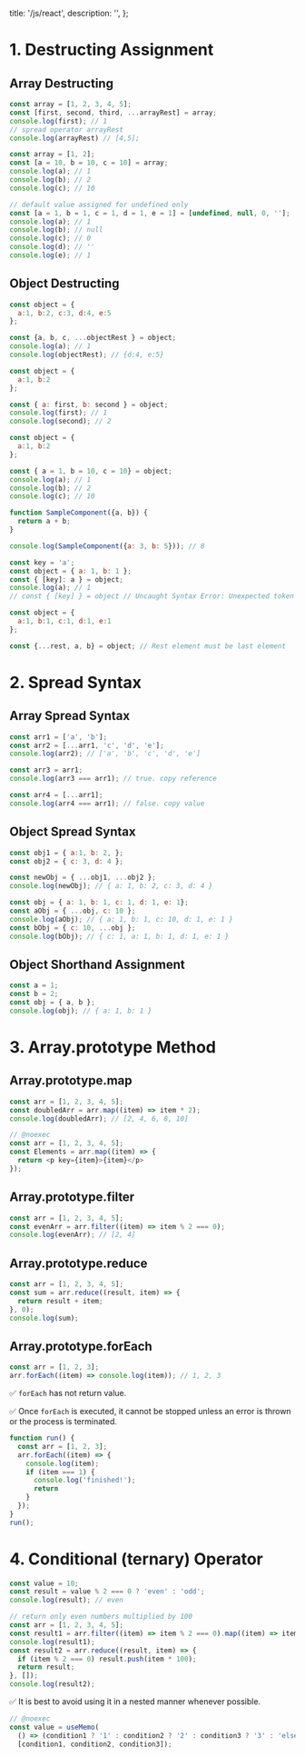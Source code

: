   title: '/js/react',
  description:
    '',
};

# 1. Destructing Assignment

## Array Destructing

```js
const array = [1, 2, 3, 4, 5];
const [first, second, third, ...arrayRest] = array;
console.log(first); // 1
// spread operator arrayRest
console.log(arrayRest) // [4,5];
```

```js
const array = [1, 2];
const [a = 10, b = 10, c = 10] = array;
console.log(a); // 1
console.log(b); // 2
console.log(c); // 10
```

```js
// default value assigned for undefined only
const [a = 1, b = 1, c = 1, d = 1, e = 1] = [undefined, null, 0, ''];
console.log(a); // 1
console.log(b); // null
console.log(c); // 0
console.log(d); // ''
console.log(e); // 1
```

## Object Destructing

```js
const object = {
  a:1, b:2, c:3, d:4, e:5
};

const {a, b, c, ...objectRest } = object;
console.log(a); // 1
console.log(objectRest); // {d:4, e:5}
```

```js
const object = {
  a:1, b:2
};

const { a: first, b: second } = object;
console.log(first); // 1
console.log(second); // 2
```

```js
const object = {
  a:1, b:2
};

const { a = 1, b = 10, c = 10} = object;
console.log(a); // 1
console.log(b); // 2
console.log(c); // 10
```

```js
function SampleComponent({a, b}) {
  return a + b;
}

console.log(SampleComponent({a: 3, b: 5})); // 8
```

```js
const key = 'a';
const object = { a: 1, b: 1 };
const { [key]: a } = object;
console.log(a); // 1
// const { [key] } = object // Uncaught Syntax Error: Unexpected token '[
```

```js
const object = {
  a:1, b:1, c:1, d:1, e:1
};

const {...rest, a, b} = object; // Rest element must be last element
```


# 2. Spread Syntax

## Array Spread Syntax

```js
const arr1 = ['a', 'b'];
const arr2 = [...arr1, 'c', 'd', 'e'];
console.log(arr2); // ['a', 'b', 'c', 'd', 'e']

const arr3 = arr1;
console.log(arr3 === arr1); // true. copy reference

const arr4 = [...arr1];
console.log(arr4 === arr1); // false. copy value
```

## Object Spread Syntax

```js
const obj1 = { a:1, b: 2, };
const obj2 = { c: 3, d: 4 };

const newObj = { ...obj1, ...obj2 };
console.log(newObj); // { a: 1, b: 2, c: 3, d: 4 }
```

```js
const obj = { a: 1, b: 1, c: 1, d: 1, e: 1};
const aObj = { ...obj, c: 10 };
console.log(aObj); // { a: 1, b: 1, c: 10, d: 1, e: 1 }
const bObj = { c: 10, ...obj };
console.log(bObj); // { c: 1, a: 1, b: 1, d: 1, e: 1 }
```

## Object Shorthand Assignment

```js
const a = 1;
const b = 2;
const obj = { a, b };
console.log(obj); // { a: 1, b: 1 }
```


# 3. Array.prototype Method

## Array.prototype.map

```js
const arr = [1, 2, 3, 4, 5];
const doubledArr = arr.map((item) => item * 2);
console.log(doubledArr); // [2, 4, 6, 8, 10]
```

```js
// @noexec
const arr = [1, 2, 3, 4, 5];
const Elements = arr.map((item) => {
  return <p key={item}>{item}</p>
});
```

## Array.prototype.filter

```js
const arr = [1, 2, 3, 4, 5];
const evenArr = arr.filter((item) => item % 2 === 0);
console.log(evenArr); // [2, 4]
```

## Array.prototype.reduce

```js
const arr = [1, 2, 3, 4, 5];
const sum = arr.reduce((result, item) => {
  return result + item;
}, 0);
console.log(sum);
```

## Array.prototype.forEach


```js
const arr = [1, 2, 3];
arr.forEach((item) => console.log(item)); // 1, 2, 3
```

✅ `forEach` has not return value.

✅ Once `forEach` is executed, it cannot be stopped unless an error is thrown or the process is terminated.

```js
function run() {
  const arr = [1, 2, 3];
  arr.forEach((item) => {
    console.log(item);
    if (item === 1) {
      console.log('finished!');
      return
    }
  });
}
run();
```

# 4. Conditional (ternary) Operator


```js
const value = 10;
const result = value % 2 === 0 ? 'even' : 'odd';
console.log(result); // even
```

```js
// return only even numbers multiplied by 100
const arr = [1, 2, 3, 4, 5];
const result1 = arr.filter((item) => item % 2 === 0).map((item) => item * 100);
console.log(result1);
const result2 = arr.reduce((result, item) => {
  if (item % 2 === 0) result.push(item * 100);
  return result;
}, []);
console.log(result2);
```

✅ It is best to avoid using it in a nested manner whenever possible.

```js
// @noexec
const value = useMemo(
  () => (condition1 ? '1' : condition2 ? '2' : condition3 ? '3' : 'else'),
  [condition1, condition2, condition3]);
```
